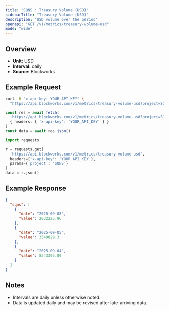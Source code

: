 ```yaml
---
title: "SQNS : Treasury Volume (USD)"
sidebarTitle: "Treasury Volume (USD)"
description: "USD volume over the period"
openapi: "GET /v1/metrics/treasury-volume-usd"
mode: "wide"
---
```


## Overview

- **Unit:** USD
- **Interval:** daily
- **Source:** Blockworks

## Example Request

<CodeGroup>

```bash cURL
curl -H "x-api-key: YOUR_API_KEY" \
  "https://api.blockworks.com/v1/metrics/treasury-volume-usd?project=SQNS"
```

```typescript TypeScript
const res = await fetch(
  'https://api.blockworks.com/v1/metrics/treasury-volume-usd?project=SQNS',
  { headers: { 'x-api-key': 'YOUR_API_KEY' } }
)
const data = await res.json()
```

```python Python
import requests

r = requests.get(
  'https://api.blockworks.com/v1/metrics/treasury-volume-usd',
  headers={'x-api-key': 'YOUR_API_KEY'},
  params={'project': 'SQNS'}
)
data = r.json()
```

</CodeGroup>

## Example Response

```json
{
  "sqns": [
    {
      "date": "2025-09-08",
      "value": 2032225.96
    },
    {
      "date": "2025-09-05",
      "value": 3549029.3
    },
    {
      "date": "2025-09-04",
      "value": 8343395.89
    }
  ]
}
```

## Notes
- Intervals are daily unless otherwise noted.
- Data is updated daily and may be revised after late-arriving data.
